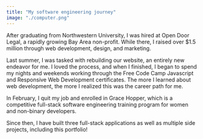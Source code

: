 ```yaml
---
title: "My software engineering journey"
image: "./computer.png"
---
```



After graduating from Northwestern University, I was hired at Open Door Legal, a rapidly growing Bay Area non-profit. While there, I raised over \$1.5 million through web development, design, and marketing.

Last summer, I was tasked with rebuilding our website, an entirely new endeavor for me. I loved the process, and when I finished, I began to spend my nights and weekends working through the Free Code Camp Javascript and Responsive Web Development certificates. The more I learned about web development, the more I realized this was the career path for me.

In February, I quit my job and enrolled in Grace Hopper, which is a competitive full-stack software engineering training program for women and non-binary developers.

Since then, I have built three full-stack applications as well as multiple side projects, including this portfolio!
